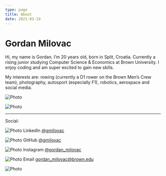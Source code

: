 ```yaml
---
type: page
title: About
date: 2021-03-19
---
```


# Gordan Milovac

Hi, my name is Gordan. I’m 20 years old, born in Split, Croatia. Currently a rising junior studying Computer Science & Economics at Brown University. I enjoy coding and am super excited to gain new skills.

My interests are: rowing (currently a D1 rower on the Brown Men’s Crew team), photography, autosport (especially F1), robotics, aerospace and social media.


<Image
    src="/images/henley.jpeg"
    alt="Photo"
    width={200}
    height={100}
    priority
    className="next-image"
/>

<Image
    src="/images/ira.jpeg"
    alt="Photo"
    width={200}
    height={100}
    priority
    className="next-image"
/>

---

Social:

<Image
    src="/images/linkedin.png"
    alt="Photo"
    width={15}
    height={15}
    priority
    className="next-image"
/>  LinkedIn [@gmilovac](https://www.linkedin.com/in/gmilovac/)

<Image
    src="/images/github.png"
    alt="Photo"
    width={15}
    height={15}
    priority
    className="next-image"
/> GitHub [@gmilovac](https://github.com/gmilovac)

<Image
    src="/images/instagram.webp"
    alt="Photo"
    width={15}
    height={15}
    priority
    className="next-image"
/>  Instagram [@gordan_milovac](https://www.instagram.com/gordan_milovac/)

<Image
    src="/images/mail.png"
    alt="Photo"
    width={15}
    height={15}
    priority
    className="next-image"
/>  Email gordan_milovac@brown.edu

<Image
    src="/images/ira.jpeg"
    alt="Photo"
    width={200}
    height={100}
    priority
    className="next-image"
/>

